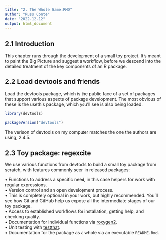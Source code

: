 ```yaml
---
title: "2. The Whole Game.RMD"
author: "Russ Conte"
date: "2022-12-12"
output: html_document
---
```


## 2.1 Introduction

This chapter runs through the development of a small toy project. It’s meant to paint the Big Picture and suggest a workflow, before we descend into the detailed treatment of the key components of an R package.

## 2.2 Load devtools and friends

Load the devtools package, which is the public face of a set of packages that support various aspects of package development. The most obvious of these is the usethis package, which you’ll see is also being loaded.

```r

library(devtools)

```

```r

packageVersion("devtools")

```

The verison of devtools on my computer matches the one the authors are using, 2.4.5.

## 2.3 Toy package: regexcite

We use various functions from devtools to build a small toy package from scratch, with features commonly seen in released packages:

• Functions to address a specific need, in this case helpers for work with regular expressions.<br>
• Version control and an open development process.<br>
• This is completely optional in your work, but highly recommended. You’ll see how Git and GitHub help us expose all the intermediate stages of our toy package.<br>
• Access to established workflows for installation, getting help, and checking quality.<br>
• Documentation for individual functions via [roxygen2](https://cran.r-project.org/package=roxygen2).<br>
• Unit testing with [testthat](https://testthat.r-lib.org/).<br>
• Documentation for the package as a whole via an executable `README.Rmd`.<br>

